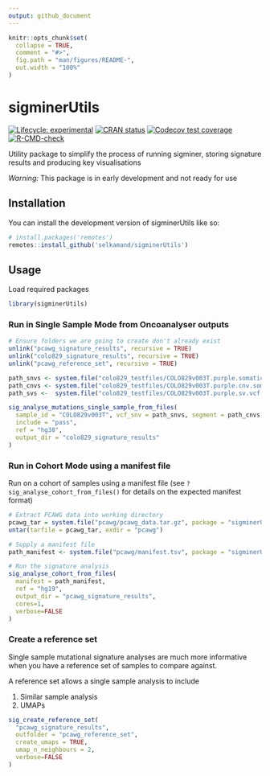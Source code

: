 ```yaml
---
output: github_document
---
```


<!-- README.md is generated from README.Rmd. Please edit that file -->

```r
knitr::opts_chunk$set(
  collapse = TRUE,
  comment = "#>",
  fig.path = "man/figures/README-",
  out.width = "100%"
)
```

# sigminerUtils

<!-- badges: start -->
[![Lifecycle: experimental](https://img.shields.io/badge/lifecycle-experimental-orange.svg)](https://lifecycle.r-lib.org/articles/stages.html#experimental)
[![CRAN status](https://www.r-pkg.org/badges/version/sigminerUtils)](https://CRAN.R-project.org/package=sigminerUtils)
[![Codecov test coverage](https://codecov.io/gh/selkamand/sigminerUtils/branch/master/graph/badge.svg)](https://app.codecov.io/gh/selkamand/sigminerUtils?branch=master)
[![R-CMD-check](https://github.com/selkamand/sigminerUtils/actions/workflows/R-CMD-check.yaml/badge.svg)](https://github.com/selkamand/sigminerUtils/actions/workflows/R-CMD-check.yaml)
<!-- badges: end -->


Utility package to simplify the process of running sigminer, storing signature results and producing key visualisations

*Warning:* This package is in early development and not ready for use


## Installation

You can install the development version of sigminerUtils like so:

``` r
# install.packages('remotes')
remotes::install_github('selkamand/sigminerUtils')
```

## Usage

Load required packages

```r
library(sigminerUtils)
```

### Run in Single Sample Mode from Oncoanalyser outputs

```r

# Ensure folders we are going to create don't already exist
unlink("pcawg_signature_results", recursive = TRUE)
unlink("colo829_signature_results", recursive = TRUE)
unlink("pcawg_reference_set", recursive = TRUE)
```

```r
path_snvs <- system.file("colo829_testfiles/COLO829v003T.purple.somatic.vcf.gz", package = "sigminerUtils")
path_cnvs <- system.file("colo829_testfiles/COLO829v003T.purple.cnv.somatic.tsv", package = "sigminerUtils")
path_svs <-  system.file("colo829_testfiles/COLO829v003T.purple.sv.vcf.gz", package = "sigminerUtils")

sig_analyse_mutations_single_sample_from_files(
  sample_id = "COLO829v003T", vcf_snv = path_snvs, segment = path_cnvs, vcf_sv = path_svs,
  include = "pass",
  ref = "hg38",
  output_dir = "colo829_signature_results"
)
```


### Run in Cohort Mode using a manifest file

Run on a cohort of samples using a manifest file (see `?sig_analyse_cohort_from_files()` for details on the expected manifest format)

```r
# Extract PCAWG data into working directory
pcawg_tar = system.file("pcawg/pcawg_data.tar.gz", package = "sigminerUtils")
untar(tarfile = pcawg_tar, exdir = "pcawg")

# Supply a manifest file
path_manifest <- system.file("pcawg/manifest.tsv", package = "sigminerUtils")

# Run the signature analysis
sig_analyse_cohort_from_files(
  manifest = path_manifest,
  ref = "hg19",
  output_dir = "pcawg_signature_results", 
  cores=1, 
  verbose=FALSE
) 
```

### Create a reference set

Single sample mutational signature analyses are much more informative when you
have a reference set of samples to compare against.

A reference set allows a single sample analysis to include

1. Similar sample analysis
2. UMAPs

```r
sig_create_reference_set(
  "pcawg_signature_results", 
  outfolder = "pcawg_reference_set", 
  create_umaps = TRUE, 
  umap_n_neighbours = 2,
  verbose=FALSE
)
```
